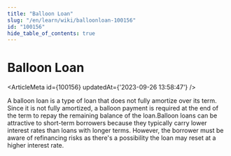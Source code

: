 ```yaml
---
title: "Balloon Loan"
slug: "/en/learn/wiki/balloonloan-100156"
id: "100156"
hide_table_of_contents: true
---
```



# Balloon Loan

<ArticleMeta id={100156} updatedAt={'2023-09-26 13:58:47'} />
<div className='border-solid border-b border-t-0 my-4 border-[var(--ifm-color-gray-300)]' />

A balloon loan is a type of loan that does not fully amortize over its term. Since it is not fully amortized, a balloon payment is required at the end of the term to repay the remaining balance of the loan.Balloon loans can be attractive to short-term borrowers because they typically carry lower interest rates than loans with longer terms. However, the borrower must be aware of refinancing risks as there's a possibility the loan may reset at a higher interest rate.
